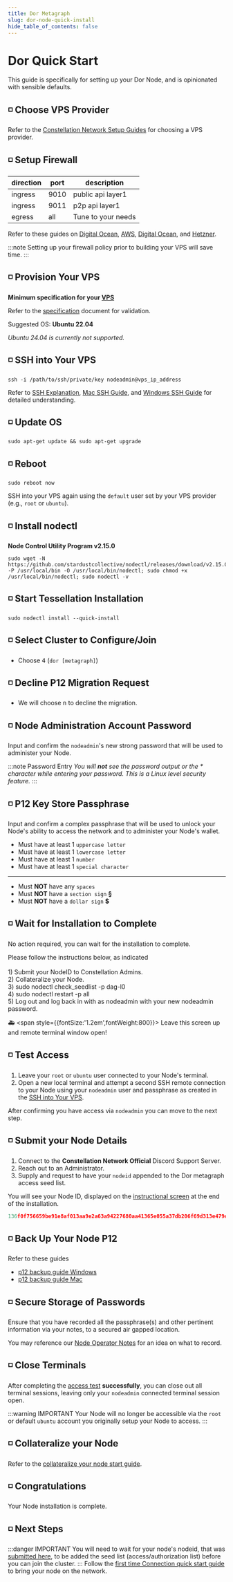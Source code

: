 ```yaml
---
title: Dor Metagraph
slug: dor-node-quick-install
hide_table_of_contents: false
---
```


# Dor Quick Start

This guide is specifically for setting up your Dor Node, and is opinionated with sensible defaults.

## ◽ Choose VPS Provider
Refer to the [Constellation Network Setup Guides](/validate/setup-guides/) for choosing a VPS provider.

## ◽ Setup Firewall
| direction       | port  | description
|-----------------|-------| -----------
| ingress | 9010 | public api layer1
| ingress | 9011 | p2p api layer1
| egress  | all | Tune to your needs

Refer to these guides on [Digital Ocean](/validate/setup-guides/do/sgDroplet), [AWS](/validate/setup-guides/aws/sg), [Digital Ocean](/validate/setup-guides/gcp/sg), and [Hetzner](https://docs.hetzner.com/cloud/firewalls/getting-started/creating-a-firewall/).

:::note
Setting up your firewall policy prior to building your VPS will save time.
:::

## ◽ Provision Your VPS

**Minimum specification for your [VPS](/validate/validator/vps)**

Refer to the [specification](/validate/validator/specs#dor-metagraph-node-hardware-requirements) document for validation.

Suggested OS: **Ubuntu 22.04**

*Ubuntu 24.04 is currently not supported.*

## ◽ SSH into Your VPS
```
ssh -i /path/to/ssh/private/key nodeadmin@vps_ip_address
```
Refer to [SSH Explanation](/validate/validator/ssh-keys), [Mac SSH Guide](/validate/resources/accessMac), and [Windows SSH Guide](/validate/resources/accessWin)
for detailed understanding.

## ◽ Update OS
```
sudo apt-get update && sudo apt-get upgrade
```

## ◽ Reboot
```
sudo reboot now
```
SSH into your VPS again using the `default` user set by your VPS provider (e.g., `root` or `ubuntu`).

## ◽ Install nodectl 
**Node Control Utility Program v2.15.0**
```
sudo wget -N https://github.com/stardustcollective/nodectl/releases/download/v2.15.0/nodectl_x86_64 -P /usr/local/bin -O /usr/local/bin/nodectl; sudo chmod +x /usr/local/bin/nodectl; sudo nodectl -v
```

## ◽ Start Tessellation Installation
```
sudo nodectl install --quick-install
```

## ◽ Select Cluster to Configure/Join

- Choose <kbd>4</kbd> (`dor [metagraph]`)

## ◽ Decline P12 Migration Request

- We will choose <kbd>n</kbd> to decline the migration.

## ◽ Node Administration Account Password

Input and confirm the `nodeadmin`'s new strong password that will be used to administer your Node.

:::note Password Entry
  *You will **not** see the password output or the \* character while entering your password. This is a Linux level security feature.*
:::

## ◽ P12 Key Store Passphrase

Input and confirm a complex passphrase that will be used to unlock 
your Node's ability to access the network and to administer your Node's wallet.

- Must have at least 1 `uppercase letter`
- Must have at least 1 `lowercase letter`
- Must have at least 1 `number`
- Must have at least 1 `special character`

<hr style={{width:`55%`}}/>

- Must **NOT** have any `spaces`
- Must **NOT** have a `section sign` **&#167;**
- Must **NOT** have a `dollar sign` **$**

## ◽ Wait for Installation to Complete

No action required, you can wait for the installation to complete.

<MacWindow>
Please follow the instructions below, as indicated<br />
<br />
1) Submit your NodeID to Constellation Admins.<br />
2) Collateralize your Node.<br />
3) sudo nodectl check_seedlist -p dag-l0<br />
4) sudo nodectl restart -p all<br />
5) Log out and log back in with as nodeadmin with your new nodeadmin password.<br />
</MacWindow>

🚑 <span style={{fontSize:'1.2em',fontWeight:800}}>&nbsp;Leave this screen up and remote terminal window open!</span>

## ◽ Test Access 
1. Leave your `root` or `ubuntu` user connected to your Node's terminal. 
1. Open a new local terminal and attempt a second SSH remote connection to your Node using your `nodeadmin` user and passphrase as created in the [SSH into Your VPS](#-ssh-into-your-vps).

After confirming you have access via `nodeadmin` you can move to the next step.

## ◽ Submit your Node Details

1. Connect to the **Constellation Network Official** Discord Support Server.  
1. Reach out to an Administrator.
1. Supply and request to have your `nodeid` appended to the Dor metagraph access seed list.

You will see your Node ID, displayed on the [instructional screen](#-wait-for-installation-to-complete) at the end of the installation.

```jsx title="Example 128 length hexadecimal number."
136f0f756659be91e8af013aa9e2a63a94227680aa41365e055a37db206f69d313e479e7f37e8c9c13fa40278ddc98eab2b0130fc0cf17fdf13ca012082ba813
```

## ◽ Back Up Your Node P12
Refer to these guides
- [p12 backup guide Windows](/validate/resources/p12backup-win)
- [p12 backup guide Mac](/validate/resources/p12backup-mac) 

## ◽ Secure Storage of Passwords
Ensure that you have recorded all the passphrase(s) and other pertinent information via your notes, to a secured air gapped location.

You may reference our [Node Operator Notes](/validate/resources/nodectlNotes) for an idea on what to record.

## ◽ Close Terminals
After completing the [access test](#-test-access) **successfully**, you can close out all terminal sessions, leaving only your `nodeadmin` connected terminal session open.

:::warning IMPORTANT 
Your Node will no longer be accessible via the `root` or default `ubuntu` account you originally setup your Node to access.
:::

## ◽ Collateralize your Node
Refer to the [collateralize your node start guide](/validate/quick-start/collateralize).

## ◽ Congratulations 
Your Node installation is complete.

## ◽ Next Steps
:::danger IMPORTANT
You will need to wait for your node's nodeid, that was [submitted here](#-submit-your-node-details), to be added the seed list (access/authorization list) before you can join the cluster.
:::
Follow the [first time Connection quick start guide](/validate/quick-start/online-quick-start) to bring your node on the network.